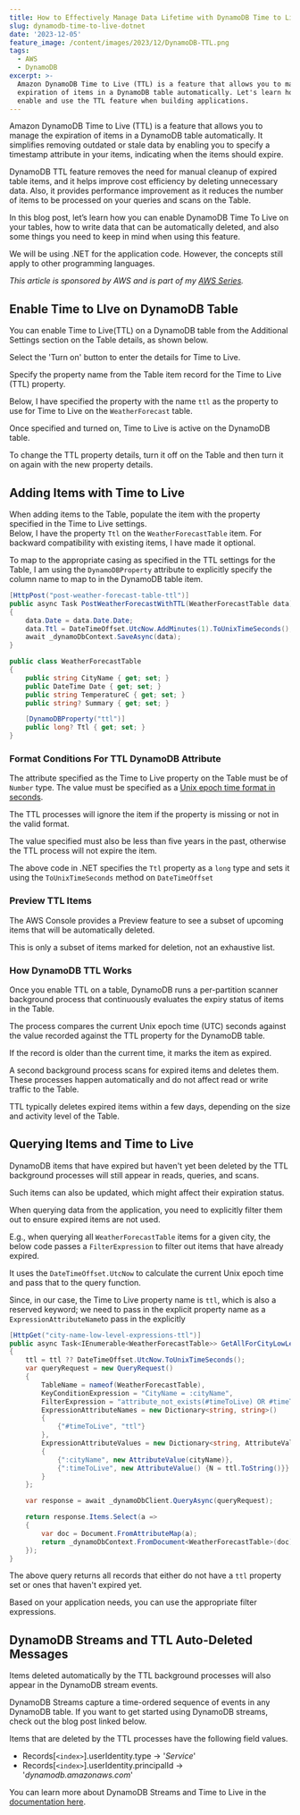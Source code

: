 ```yaml
---
title: How to Effectively Manage Data Lifetime with DynamoDB Time to Live
slug: dynamodb-time-to-live-dotnet
date: '2023-12-05'
feature_image: /content/images/2023/12/DynamoDB-TTL.png
tags:
  - AWS
  - DynamoDB
excerpt: >-
  Amazon DynamoDB Time to Live (TTL) is a feature that allows you to manage the
  expiration of items in a DynamoDB table automatically. Let's learn how to
  enable and use the TTL feature when building applications.
---
```

Amazon DynamoDB Time to Live (TTL) is a feature that allows you to manage the expiration of items in a DynamoDB table automatically. It simplifies removing outdated or stale data by enabling you to specify a timestamp attribute in your items, indicating when the items should expire.

DynamoDB TTL feature removes the need for manual cleanup of expired table items, and it helps improve cost efficiency by deleting unnecessary data. Also, it provides performance improvement as it reduces the number of items to be processed on your queries and scans on the Table.

<EmbedCard src="https://www.youtube.com/embed/X8en0qKiLVs?feature=oembed" title="DynamoDB Time to Live (TTL)  | .NET ON AWS | AWS Serverless | Amazon" />

In this blog post, let’s learn how you can enable DynamoDB Time To Live on your tables, how to write data that can be automatically deleted, and also some things you need to keep in mind when using this feature.

We will be using .NET for the application code. However, the concepts still apply to other programming languages.

_This article is sponsored by AWS and is part of my_ [_AWS Series_](/tag/aws/)_._

## Enable Time to LIve on DynamoDB Table

You can enable Time to Live(TTL) on a DynamoDB table from the Additional Settings section on the Table details, as shown below.

<ImageCard src="/content/images/2023/12/image-3-1.png" alt="The Time to Live (TTL) setting in AWS Console for an existing table is in the Additional Settings section in DynamoDB table details." caption="The Time to Live (TTL) setting in AWS Console for an existing table is in the Additional Settings section in DynamoDB table details." />

Select the 'Turn on' button to enter the details for Time to Live.

Specify the property name from the Table item record for the Time to Live (TTL) property.

Below, I have specified the property with the name `ttl` as the property to use for Time to Live on the `WeatherForecast` table.

<ImageCard src="/content/images/2023/12/image-4.png" alt="Specify the TTL attribute name to use in AWS Console and turn on TTL." caption="Specify the TTL attribute name to use in AWS Console and turn on TTL." />

Once specified and turned on, Time to Live is active on the DynamoDB table.

To change the TTL property details, turn it off on the Table and then turn it on again with the new property details.

## Adding Items with Time to Live

When adding items to the Table, populate the item with the property specified in the Time to Live settings.  
Below, I have the property `Ttl` on the `WeatherForecastTable` item. For backward compatibility with existing items, I have made it optional.

To map to the appropriate casing as specified in the TTL settings for the Table, I am using the `DynamoDBProperty` attribute to explicitly specify the column name to map to in the DynamoDB table item.

```csharp
[HttpPost("post-weather-forecast-table-ttl")]
public async Task PostWeatherForecastWithTTL(WeatherForecastTable data)
{
    data.Date = data.Date.Date;
    data.Ttl = DateTimeOffset.UtcNow.AddMinutes(1).ToUnixTimeSeconds();
    await _dynamoDbContext.SaveAsync(data);
}

public class WeatherForecastTable
{
    public string CityName { get; set; }
    public DateTime Date { get; set; }
    public string TemperatureC { get; set; }
    public string? Summary { get; set; }

    [DynamoDBProperty("ttl")]
    public long? Ttl { get; set; }
}
```

### Format Conditions For TTL DynamoDB Attribute

The attribute specified as the Time to Live property on the Table must be of `Number` type. The value must be specified as a [Unix epoch time format in seconds](https://en.wikipedia.org/wiki/Unix_time).

The TTL processes will ignore the item if the property is missing or not in the valid format.

The value specified must also be less than five years in the past, otherwise the TTL process will not expire the item.

The above code in .NET specifies the `Ttl` property as a `long` type and sets it using the `ToUnixTimeSeconds` method on `DateTimeOffset`

### Preview TTL Items

The AWS Console provides a Preview feature to see a subset of upcoming items that will be automatically deleted.

<ImageCard src="/content/images/2023/12/image-5.png" alt="AWS Console shows a preview of upcoming items marked for auto-deletion as the time to live expiry is nearing. This is only a subset of items and not an exhaustive list." caption="AWS Console shows a preview of upcoming items marked for auto-deletion as the time to live expiry is nearing. This is only a subset of items and not an exhaustive list." />

This is only a subset of items marked for deletion, not an exhaustive list.

### How DynamoDB TTL Works

Once you enable TTL on a table, DynamoDB runs a per-partition scanner background process that continuously evaluates the expiry status of items in the Table.

The process compares the current Unix epoch time (UTC) seconds against the value recorded against the TTL property for the DynamoDB table.

If the record is older than the current time, it marks the item as expired.

A second background process scans for expired items and deletes them. These processes happen automatically and do not affect read or write traffic to the Table.

<Callout type="warning">
  TTL typically deletes expired items within a few days, depending on the size and activity level of the Table.
</Callout>

## Querying Items and Time to Live

DynamoDB items that have expired but haven't yet been deleted by the TTL background processes will still appear in reads, queries, and scans.

Such items can also be updated, which might affect their expiration status.

When querying data from the application, you need to explicitly filter them out to ensure expired items are not used.

E.g., when querying all `WeatherForecastTable` items for a given city, the below code passes a `FilterExpression` to filter out items that have already expired.

It uses the `DateTimeOffset.UtcNow` to calculate the current Unix epoch time and pass that to the query function.

Since, in our case, the Time to Live property name is `ttl`, which is also a reserved keyword; we need to pass in the explicit property name as a `ExpressionAttributeName`to pass in the explicitly

```csharp
[HttpGet("city-name-low-level-expressions-ttl")]
public async Task<IEnumerable<WeatherForecastTable>> GetAllForCityLowLevelExpressionsTtl(string cityName, long? ttl)
{
    ttl = ttl ?? DateTimeOffset.UtcNow.ToUnixTimeSeconds();
    var queryRequest = new QueryRequest()
    {
        TableName = nameof(WeatherForecastTable),
        KeyConditionExpression = "CityName = :cityName",
        FilterExpression = "attribute_not_exists(#timeToLive) OR #timeToLive >= :timeToLive",
        ExpressionAttributeNames = new Dictionary<string, string>()
        {
            {"#timeToLive", "ttl"}
        },
        ExpressionAttributeValues = new Dictionary<string, AttributeValue>()
        {
            {":cityName", new AttributeValue(cityName)},
            {":timeToLive", new AttributeValue() {N = ttl.ToString()}}
        }
    };

    var response = await _dynamoDbClient.QueryAsync(queryRequest);

    return response.Items.Select(a =>
    {
        var doc = Document.FromAttributeMap(a);
        return _dynamoDbContext.FromDocument<WeatherForecastTable>(doc);
    });
}
```

The above query returns all records that either do not have a `ttl` property set or ones that haven't expired yet.

Based on your application needs, you can use the appropriate filter expressions.

## DynamoDB Streams and TTL Auto-Deleted Messages

Items deleted automatically by the TTL background processes will also appear in the DynamoDB stream events.

DynamoDB Streams capture a time-ordered sequence of events in any DynamoDB table. If you want to get started using DynamoDB streams, check out the blog post linked below.

<BookmarkCard href="/blog/aws-dynamodb-streams-lambda-triggers-dotnet/" title="DynamoDB Streams and AWS Lambda Trigger in .NET" description="DynamoDB Streams capture a time-ordered sequence of events in any DynamoDB table. Let’s learn how to enable DynamoDB Streams, different stream types and how to consumer stream changes from a .NET AWS Lambda Function." icon="/content/images/size/w256h256/2022/10/logo-512x512.png" />

Items that are deleted by the TTL processes have the following field values.

-   Records\[`<index>`\].userIdentity.type → '_Service_'
-   Records\[`<index>`\].userIdentity.principalId → '_dynamodb.amazonaws.com_'

You can learn more about DynamoDB Streams and Time to Live in the [documentation here](https://docs.aws.amazon.com/amazondynamodb/latest/developerguide/time-to-live-ttl-streams.html).
